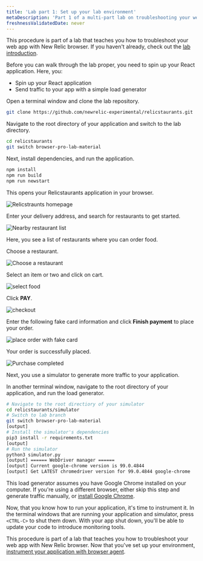 ```yaml
---
title: 'Lab part 1: Set up your lab environment'
metaDescription: 'Part 1 of a multi-part lab on troubleshooting your website: Spin up your test app and simulator'
freshnessValidatedDate: never
---
```









<Callout variant="course" title="lab">

This procedure is part of a lab that teaches you how to troubleshoot your web app with New Relic browser. If you haven't already, check out the [lab introduction](/docs/browser/new-relic-browser/lab/over-view/).

</Callout>

Before you can walk through the lab proper, you need to spin up your React application. Here, you:

- Spin up your React application
- Send traffic to your app with a simple load generator

<Steps>

<Step>

Open a terminal window and clone the lab repository.

```bash
git clone https://github.com/newrelic-experimental/relicstaurants.git
```

</Step>

<Step>

Navigate to the root directory of your application and switch to the lab directory.


```bash
cd relicstaurants
git switch browser-pro-lab-material
```
</Step>

<Step>


Next, install dependencies, and run the application.

```bash
npm install
npm run build
npm run newstart
```

This opens your Relicstaurants application in your browser.

<img
  title="Relicstraunts homepage"
  alt="Relicstraunts homepage"
  src={homepage}
/>

Enter your delivery address, and search for restaurants to get started.

<img
  title="Nearby restaurant list"
  alt="Nearby restaurant list"
  src={restaurantList}
/>

Here, you see a list of restaurants where you can order food.

</Step>

<Step>

Choose a restaurant.

<img
  title="Choose a restaurant"
  alt="Choose a restaurant"
  src={chooseRestaurant}
/>

</Step>

<Step>

Select an item or two and click on cart.

<img
  title="select food"
  alt="select food"
  src={selectFood}
/>

</Step>

<Step>

Click <DNT>**PAY**</DNT>.

<img
  title="checkout"
  alt="checkout"
  src={checkout}
/>

</Step>

<Step>

Enter the following fake card information and click <DNT>**Finish payment**</DNT> to place your order.

<img
  title="place order with fake card"
  alt="place order with fake card"
  src={placeOrder}
/>

Your order is successfully placed.

<img
  title="Purchase completed"
  alt="Purchase completed"
  src={thankYou}
/>

Next, you use a simulator to generate more traffic to your application.

</Step>

<Step>

In another terminal window, navigate to the root directory of your application, and run the load generator.

```bash
# Navigate to the root directiory of your simulator
cd relicstaurants/simulator
# Switch to lab branch
git switch browser-pro-lab-material
[output]
# Install the simulator's dependencies
pip3 install -r requirements.txt
[output]
# Run the simulator
python3 simulator.py
[output] ====== WebDriver manager ======
[output] Current google-chrome version is 99.0.4844
[output] Get LATEST chromedriver version for 99.0.4844 google-chrome
```

<Callout variant='important'>

This load generator assumes you have Google Chrome installed on your computer. If you're using a different browser, either skip this step and generate traffic manually, or [install Google Chrome](https://www.google.com/chrome/downloads/).

</Callout>

</Step>

</Steps>

Now, that you know how to run your application, it's time to instrument it. In the terminal windows that are running your application and simulator, press `<CTRL-C>` to shut them down. With your app shut down, you'll be able to update your code to introduce monitoring tools.

<Callout variant="course" title="lab">

This procedure is part of a lab that teaches you how to troubleshoot your web app with New Relic browser. Now that you've set up your environment, [instrument your application with browser agent](/docs/browser/new-relic-browser/lab/install-browser-agent/).

</Callout>
